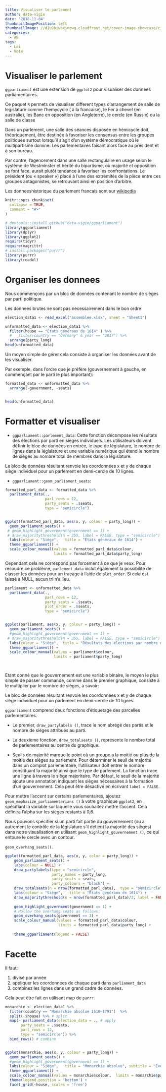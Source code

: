```yaml
---
title: Visualiser le parlement
author: data-vigie
date: '2018-11-04'
thumbnailImagePosition: left
thumbnailImage: //d1u9biwaxjngwg.cloudfront.net/cover-image-showcase/city-750.jpg
categories:
  - AN
tags:
  - Loi
  - Vote
---
```



# Visualiser le parlement

`ggparliament` est une extension de `ggplot2` pour visualiser des donnees parliamentaires. 


Ce paquet `R` permets de visualiser different types d'arrangement de salle de legislature comme l'hemycycle ( à la francaise), le Fer à chevel (en australie), les Banc en opposition (en Angleterre), le cercle (en Russie) ou la salle de classe

<!--MORE-->

Dans un parlement, une salle des séances disposée en hémicycle doit, théoriquement, être destinée à favoriser les consensus entre les groupes politiques surtout lorsqu'il s'agit d'un système démocratique où le multipartisme domine. Les parlementaires faisant alors face au président et à son bureau.

Par contre, l'agencement dans une salle rectangulaire en usage selon le système de Westminster et hérité du bipartisme, où majorité et opposition se font face, aurait plutôt tendance à favoriser les confrontations. Le président (ou « speaker ») placé à l'une des extrémités de la pièce entre ces groupes antagonistes, se retrouvant ainsi en position d'arbitre. 

Les donneeshistorique du parlement francais sont sur [wikipedia](https://fr.wikipedia.org/wiki/Composition_de_l%27Assembl%C3%A9e_nationale_fran%C3%A7aise_par_l%C3%A9gislature)




```r
knitr::opts_chunk$set(
  collapse = TRUE,
  comment = "#>"
)

# devtools::install_github("data-vigie/ggparliament")
library(ggparliament)
library(dplyr)
library(ggplot2)
require(tidyr)
require(magrittr)
# install.packages("purrr")
library(purrr)
library(readxl)

```



# Organiser les donnees

Nous commençons par un bloc de données contenant le nombre de sièges par parti politique.

Les donnees brutes ne sont pas necessairement dans le bon ordre


```r

election_data1 <- read_excel("assemblee.xlsx", sheet = "Sheet1")

unformatted_data <- election_data1 %>%
  filter(house == "États généraux de 1614" ) %>%
  #   filter(country == "Germany" & year == "2017") %>%
  arrange(party_long)
head(unformatted_data)

```


Un moyen simple de gérer cela consiste à organiser les données avant de les visualiser. 

Par exemple, dans l'ordre que je préfère (gouvernement à gauche, en commençant par le parti le plus important):


```r
formatted_data <- unformatted_data %>%
  arrange(-government, -seats)


head(unformatted_data)

```

# Formatter et visualiser

  *  `ggparliament::parlement_data`: Cette fonction décompose les résultats des élections par parti en sièges individuels. Les utilisateurs doivent définir le bloc de données en entrée, le type de législature, le nombre de lignes dans la législature et une variable numérique qui étend le nombre de sièges au nombre total de membres dans la législature.


Le bloc de données résultant renvoie les coordonnées x et y de chaque siège individuel pour un parlement en demi-cercle de 10 lignes.



  *  `ggparliament::geom_parliament_seats`:

  

```r
formatted_parl_data <- formatted_data %>%
  parliament_data(.,
                  parl_rows = 12,
                  party_seats = .$seats,
                  type = "semicircle")


ggplot(formatted_parl_data, aes(x, y, colour = party_long)) +
  geom_parliament_seats() +
 # geom_highlight_government(government == 1) + 
 # draw_majoritythreshold(n = 355, label = FALSE, type = "semicircle") + 
  labs(colour = "Siège",   title = "États généraux de 1614") + 
  theme_ggparliament() +
  scale_colour_manual(values = formatted_parl_data$colour, 
                      limits = formatted_parl_data$party_long)


```



Cependant cela ne correspond pas forcement à ce que je veux. Pour résoudre ce problème, `parlement_data` inclut également la possibilité de classer les données pour un traçage à l'aide de `plot_order`. Si cela est laissé à NULL, aucun tri n'a lieu.

```r

parliament <- unformatted_data %>%
  parliament_data(.,
                  parl_rows = 12,
                  party_seats = .$seats,
                  plot_order = .$seats,
                  type = "semicircle") 


ggplot(parliament, aes(x, y, colour = party_long)) +
  geom_parliament_seats() +
  #geom_highlight_government(government == 1) + 
 # draw_majoritythreshold(n = 355, label = FALSE, type = "semicircle") + 
  labs(colour = "Siège",  title = "Résultats des élections par nombre de sièges par parti") + 
  theme_ggparliament() +
  scale_colour_manual(values = parliament$colour, 
                      limits = parliament$party_long)

  
```

Etant donné que le gouvernement est une variable binaire, le moyen le plus simple de passer commande, comme dans le premier graphique, consiste à le multiplier par le nombre de sièges, à savoir:






Le bloc de données résultant renvoie les coordonnées x et y de chaque siège individuel pour un parlement en demi-cercle de 10 lignes.



`ggparliament` comprend deux fonctions d'étiquetage des parcelles parlementaires. 

  * Le premier, `draw_partylabels ()`, trace le nom abrégé des partis et le nombre de sièges attribués au parti.  
  
  * La deuxième fonction, `draw_totalseats ()`, représente le nombre total de parlementaires au centre du graphique.

  * Seuils de majorité marque le point où un groupe a la moitié ou plus de la moitié des sièges au parlement. Pour déterminer le seuil de majorité dans un complot parlementaire, l'utilisateur doit entrer le nombre constituant la majorité ainsi que le type de parlement. La fonction trace une ligne à travers le siège majoritaire. Par défaut, le seuil de la majorité ajoute une annotation indiquant les sièges nécessaires à la formation d'un gouvernement. Cela peut être désactivé en écrivant `label = FALSE`.




Pour mettre l'accent sur certains parlementaires, ajoutez `geom_emphasize_parliamentarians ()` à votre graphique `ggplot2`, en spécifiant la variable sur laquelle vous souhaitez mettre l'accent. Cela définira l'alpha sur les sièges restants à 0,6.



Nous pouvons spécifier si un parti fait partie du gouvernement (ou a autrement le contrôle de la législature s'il détient la majorité des sièges) dans notre visualisation en utilisant `geom_highlight_gouvernement ()`, ce qui entoure le cercle avec un contour.


 `geom_overhang_seats()`.






```r



ggplot(formatted_parl_data, aes(x, y, color = party_long)) + 
    geom_parliament_seats() + 
    labs(colour = NULL) +
    draw_partylabels(type = "semicircle", 
                     party_names = party_long, 
                     party_seats = seats, 
                     party_colours = "black") +
    draw_totalseats(n = nrow(formatted_parl_data),  type = "semicircle") +
    labs(colour = "Siège",   title = "États généraux de 1614") + 
    draw_majoritythreshold(n = nrow(formatted_parl_data)/2, label = FALSE, type = "semicircle") + 
  
    geom_highlight_government(government == 1) + 
    # Hollow the overhang seats as follows:
    geom_overhang_seats(government == 3) +
    scale_colour_manual(values = formatted_parl_data$colour, 
                        limits = formatted_parl_data$party_long) +
  
    theme_ggparliament(legend = FALSE) 
```






# Facette

Il faut:

1) divisé par année
2) appliquer les coordonnées de chaque parti dans `parliament_data`
3) combinez les lignes dans un grand cadre de données.

Cela peut être fait en utilisant map de `purrr`.


```r
monarchie <- election_data1 %>%
  filter(country == "Monarchie absolue 1610–1791")  %>% 
  split(.$house) %>% # split
  map(~ parliament_data(election_data = ., # apply
       party_seats = .$seats,
       parl_rows = 12,
       type = "semicircle")) %>%
  bind_rows() # combine


ggplot(monarchie, aes(x, y, colour = party_long)) +
  geom_parliament_seats() + 
  #geom_highlight_government(government == 1) + 
  labs(colour = "Siège",   title = "Monarchie absolue", subtitle = "Evolution") + 
  theme_ggparliament() +
  scale_colour_manual(values = monarchie$colour,  limits = monarchie$party_long) + 
  theme(legend.position = 'bottom') + 
  facet_grid(~house, scales = 'free') 


```




